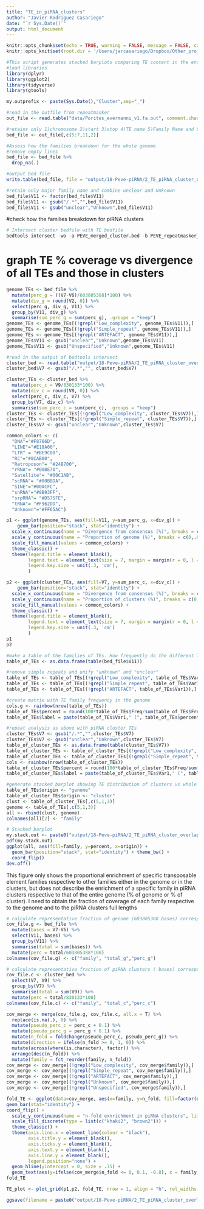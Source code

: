 ```yaml
---
title: "TE_in_piRNA_clusters"
author: "Javier Rodriguez Casariego"
date: "`r Sys.Date()`"
output: html_document
---
```


```r
knitr::opts_chunk$set(echo = TRUE, warning = FALSE, message = FALSE, cache = TRUE)
knitr::opts_knit$set(root.dir = '/Users/jarcasariego/Dropbox/Other_projects/E5_work/deep-dive/E-Peve/')
```


```r
#This script generates stacked barplots comparing TE content in the entire genome to that of piRNA clusters
#load libraries
library(dplyr)   
library(ggplot2)
library(tidyverse)
library(gtools)

my.outprefix <- paste(Sys.Date(),"Cluster",sep="_")

#read in the outfile from repeatmasker
out_file <- read.table("data/Porites_evermanni_v1.fa.out", comment.char = "", header = F, fill = T, skip = 2)

#retains only 1)chromosome 2)start 3)stop 4)TE name 5)Family Name and 6)percent divergence
bed_file <- out_file[,c(5:7,11,2)]

#Assess how the families breakdown for the whole genome
#remove empty lines 
bed_file <- bed_file %>%
  drop_na(.)

#output bed file
write.table(bed_file, file = "output/18-Peve-piRNA/2_TE_piRNA_cluster_overlap/PEVE_repeatmasker_bedfile.bed", sep = "\t", col.names = F, row.names = F, quote = F)

#retain only major family name and combine unclear and Unknown
bed_file$V11 <- factor(bed_file$V11)
bed_file$V11 <- gsub("/.*","",bed_file$V11)
bed_file$V11 <- gsub("unclear","Unknown",bed_file$V11)


```

#check how the families breakdown for piRNA clusters
```r
# Intersect cluster bedfile with TE bedfile
bedtools intersect -wo -a PEVE_merged_cluster.bed -b PEVE_repeatmasker_bedfile.bed > PEVE_piRNA_cluster_TEs_intersect.txt

```

# graph TE % coverage vs divergence of all TEs and those in clusters   
```r
genome_TEs <- bed_file %>%
  mutate(perc_g = ((V7-V6)/603805388)*100) %>%
  mutate(div_g = round(V2, 0)) %>%
  select(perc_g, div_g, V11) %>%
  group_by(V11, div_g) %>%
  summarise(sum_perc_g = sum(perc_g), .groups = "keep")
genome_TEs <- genome_TEs[(!grepl("Low_complexity", genome_TEs$V11)),]
genome_TEs <- genome_TEs[(!grepl("Simple_repeat", genome_TEs$V11)),]
genome_TEs <- genome_TEs[(!grepl("ARTEFACT", genome_TEs$V11)),]
genome_TEs$V11 <- gsub("unclear","Unknown",genome_TEs$V11)
genome_TEs$V11 <- gsub("Unspecified","Unknown",genome_TEs$V11)    

#read in the output of bedtools intersect
cluster_bed <- read.table("output/18-Peve-piRNA/2_TE_piRNA_cluster_overlap/PEVE_piRNA_cluster_TEs_intersect.txt")
cluster_bed$V7 <- gsub("/.*","", cluster_bed$V7)

cluster_TEs <- cluster_bed %>%
  mutate(perc_c = V9/830133*100) %>%
  mutate(div_c = round(V8, 0)) %>%
  select(perc_c, div_c, V7) %>%
  group_by(V7, div_c) %>%
  summarise(sum_perc_c = sum(perc_c), .groups = "keep")  
cluster_TEs <- cluster_TEs[(!grepl("Low_complexity", cluster_TEs$V7)),]
cluster_TEs <- cluster_TEs[(!grepl("Simple_repeat", cluster_TEs$V7)),]
cluster_TEs$V7 <- gsub("unclear","Unknown",cluster_TEs$V7)

common_colors <- c(       
  "DNA"="#F8766D",
  "LINE"="#E18A00",
  "LTR" = "#BE9C00",
  "RC"="#8CAB00", 
  "Retroposon"= "#24B700",
  "rRNA"= "#00BE70",
  "Satellite"= "#00C1AB",
  "scRNA"= "#00BBDA",
  "SINE"="#00ACFC",
  "snRNA"="#8B93FF", 
  "srpRNA"= "#D575FE",
  "tRNA"= "#F962DD",
  "Unknown"="#FF65AC")

p1 <- ggplot(genome_TEs, aes(fill=V11, y=sum_perc_g, x=div_g)) + 
    geom_bar(position="stack", stat="identity") +
  scale_x_continuous(name = "Divergence from consensus (%)", breaks = c(0,5,10,15,20,25,30,35,40)) +
  scale_y_continuous(name = "Proportion of genome (%)", breaks = c(0,.025,.05,.075,.1)) +
  scale_fill_manual(values = common_colors) +
  theme_classic() +
  theme(legend.title = element_blank(), 
        legend.text = element_text(size = 7, margin = margin(r = 0, l = 0)),
        legend.key.size = unit(.3, 'cm'), 
        ) 

p2 <- ggplot(cluster_TEs, aes(fill=V7, y=sum_perc_c, x=div_c)) + 
    geom_bar(position="stack", stat="identity") +
  scale_x_continuous(name = "Divergence from consensus (%)", breaks = c(0,5,10,15,20,25,30,35,40)) +
  scale_y_continuous(name = "Proportion of clusters (%)", breaks = c(0,.1,.2,.3,.4,.5,.6)) +
  scale_fill_manual(values = common_colors) +
  theme_classic() +
  theme(legend.title = element_blank(), 
        legend.text = element_text(size = 7, margin = margin(r = 0, l = 0)),
        legend.key.size = unit(.3, 'cm')
        ) 
p1
p2
```


```r

#make a table of the families of TEs. How frequently do the different TE families appear in the genome?
table_of_TEs <- as.data.frame(table(bed_file$V11))

#remove simple repeats and unify "unknown" and "unclear"
table_of_TEs <- table_of_TEs[(!grepl("Low_complexity", table_of_TEs$Var1)),]
table_of_TEs <- table_of_TEs[(!grepl("Simple_repeat", table_of_TEs$Var1)),]
table_of_TEs <- table_of_TEs[(!grepl("ARTEFACT", table_of_TEs$Var1)),]

#create matrix with TE family frequency in the genome
cols.g <- rainbow(nrow(table_of_TEs))
table_of_TEs$percent = round(100*table_of_TEs$Freq/sum(table_of_TEs$Freq), digits = 1)
table_of_TEs$label = paste(table_of_TEs$Var1," (", table_of_TEs$percent,"%)", sep = "")

#repeat analysis as above with piRNA cluster TEs
cluster_TEs$V7 <- gsub("/.*","",cluster_TEs$V7)
cluster_TEs$V7 <- gsub("unclear","Unknown",cluster_TEs$V7)
table_of_cluster_TEs <- as.data.frame(table(cluster_TEs$V7))
table_of_cluster_TEs <- table_of_cluster_TEs[(!grepl("Low_complexity", table_of_cluster_TEs$Var1)),]
table_of_cluster_TEs <- table_of_cluster_TEs[(!grepl("Simple_repeat", table_of_cluster_TEs$Var1)),]
cols <- rainbow(nrow(table_of_cluster_TEs))
table_of_cluster_TEs$percent = round(100*table_of_cluster_TEs$Freq/sum(table_of_cluster_TEs$Freq), digits = 1)
table_of_cluster_TEs$label = paste(table_of_cluster_TEs$Var1," (", table_of_cluster_TEs$percent,"%)", sep = "")

#generate stacked barplot showing TE distribution of clusters vs whole genome
table_of_TEs$origin <- "genome"
table_of_cluster_TEs$origin <- "cluster"
clust <- table_of_cluster_TEs[,c(5,1,3)]
genome <- table_of_TEs[,c(5,1,3)]
all <- rbind(clust, genome)
colnames(all)[2] <- "family"

# Stacked barplot
my.stack.out <- paste0("output/18-Peve-piRNA/2_TE_piRNA_cluster_overlap/", my.outprefix,"cluster_stack_plot.pdf")
pdf(my.stack.out)
ggplot(all, aes(fill=family, y=percent, x=origin)) + 
  geom_bar(position="stack", stat="identity") + theme_bw() +
  coord_flip() 
dev.off()

```
This figure only shows the proportional enrichment of specific transposable element families respective to other families either in the genome or in the clusters, but does not describe the enrichment of a specific family in piRNA clusters respective to that of the entire genome (% of genome or % of cluster). I need to obtain the fraction of coverage of each family respective to the genome and to the piRNA clusters full lengths


```r
# calculate representative fraction of genome (603805388 bases) corresponding to TE families
cov_file.g <- bed_file %>%
  mutate(bases = V7-V6) %>%
  select(V11, bases) %>%
  group_by(V11) %>%
  summarise(total = sum(bases)) %>%
  mutate(perc = total/603805388*100)
colnames(cov_file.g) <- c("family", "total_g","perc_g")

# calculate representative fraction of piRNA clusters ( bases) corresponding to TE families
cov_file.c <- cluster_bed %>%
  select(V7, V9) %>%
  group_by(V7) %>%
  summarise(total = sum(V9)) %>%
  mutate(perc = total/830133*100)  
colnames(cov_file.c) <- c("family", "total_c","perc_c")

cov_merge <- merge(cov_file.g, cov_file.c, all.x = T) %>%
  replace(is.na(.), 0) %>%
  mutate(pseudo_perc_c = perc_c + 0.1) %>%
  mutate(pseudo_perc_g = perc_g + 0.1) %>%
  mutate(n_fold = foldchange(pseudo_perc_c, pseudo_perc_g)) %>%
  mutate(direction = ifelse(n_fold >= 0, 1, 0)) %>%
  mutate(across(where(is.character), factor)) %>%
  arrange(desc(n_fold)) %>%
  mutate(family = fct_reorder(family, n_fold))
cov_merge <- cov_merge[(!grepl("Low_complexity", cov_merge$family)),]
cov_merge <- cov_merge[(!grepl("Simple_repeat", cov_merge$family)),]
cov_merge <- cov_merge[(!grepl("ARTEFACT", cov_merge$family)),]
cov_merge <- cov_merge[(!grepl("Unknown", cov_merge$family)),]
cov_merge <- cov_merge[(!grepl("Unspecified", cov_merge$family)),]

fold_TE <- ggplot(data=cov_merge, aes(x=family, y=n_fold, fill=factor(direction))) +
geom_bar(stat="identity") + 
coord_flip() +
  scale_y_continuous(name = "n-fold exnrichment in piRNA clusters", limits = c(-1.5,4.1), breaks = c(-1,0,1,2,3,4)) +
  scale_fill_discrete(type = list(c("khaki2", "brown2"))) +
  theme_classic() +
  theme(axis.line.x = element_line(colour = "black"),
        axis.title.y = element_blank(),
        axis.ticks.y = element_blank(),
        axis.text.y = element_blank(),
        axis.line.y = element_blank(),
        legend.position="none") +
  geom_hline(yintercept = 0, size = .75) +
  geom_text(aes(y=ifelse(cov_merge$n_fold <= 0, 0.1, -0.8), x = family,label=family, hjust = c(0,0.1,0,0.1,0,0,0,0,0,0,0,0)), size = 3) 
fold_TE

TE_plot <- plot_grid(p1,p2, fold_TE, nrow = 1, align = "h", rel_widths = c(1,1,0.5), labels = c("G","H","I"))

ggsave(filename = paste0("output/18-Peve-piRNA/2_TE_piRNA_cluster_overlap/", my.outprefix,"clusterTE_enrich_plot.png"), TE_plot, width = 12, height = 4)

```


